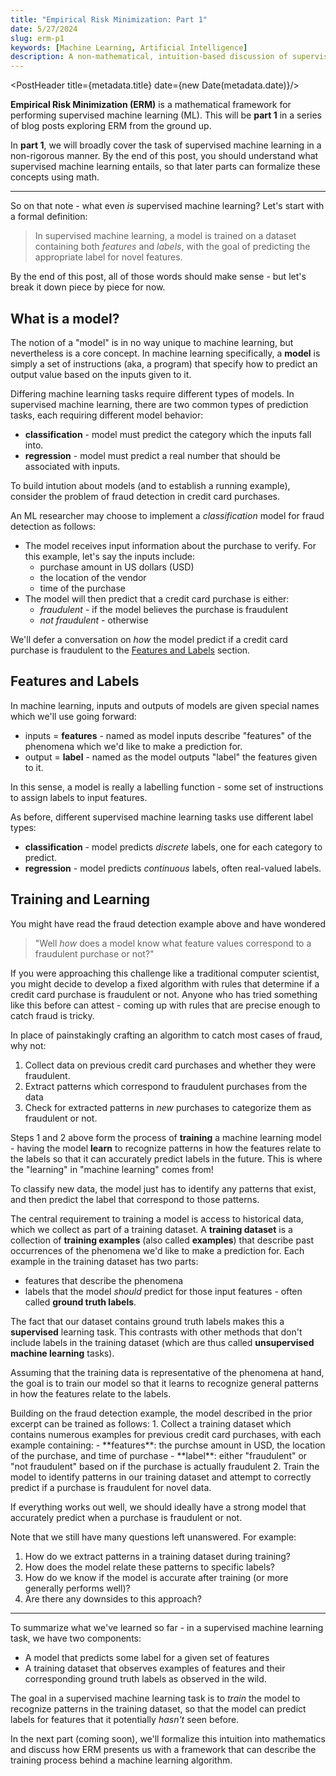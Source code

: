 ```yaml
---
title: "Empirical Risk Minimization: Part 1"
date: 5/27/2024
slug: erm-p1 
keywords: [Machine Learning, Artificial Intelligence]
description: A non-mathematical, intuition-based discussion of supervised machine learning.
---
```


<PostHeader title={metadata.title} date={new Date(metadata.date)}/>

**Empirical Risk Minimization (ERM)** is a mathematical framework for performing supervised machine learning (ML). This will be **part 1** in a series of blog posts exploring ERM from the ground up. 


In **part 1**, we will broadly cover the task of supervised machine learning in a non-rigorous manner. By the end of this post, you should understand what supervised machine learning entails, so that later parts can formalize these concepts using math.

<hr className="mt-3"/>

So on that note - what even _is_ supervised machine learning? Let's start with a formal definition: 

> In supervised machine learning, a model is trained on a dataset containing both _features_ and _labels_, with the goal of predicting the appropriate label for novel features. 

By the end of this post, all of those words should make sense - but let's break it down piece by piece for now.

## What is a model?

The notion of a "model" is in no way unique to machine learning, but nevertheless is a core concept. In machine learning specifically, a **model** is simply a set of instructions (aka, a program) that specify how to predict an output value based on the inputs given to it. 

Differing machine learning tasks require different types of models. In supervised machine learning, there are two common types of prediction tasks, each requiring different model behavior: 
- **classification** - model must predict the category which the inputs fall into.
- **regression** - model must predict a real number that should be associated with inputs.

<Example>
To build intution about models (and to establish a running example), consider the problem of fraud detection in credit card purchases.

An ML researcher may choose to implement a _classification_ model for fraud detection as follows:
- The model receives input information about the purchase to verify. For this example, let's say the inputs include:
    - purchase amount in US dollars (USD)
    - the location of the vendor
    - time of the purchase
- The model will then predict that a credit card purchase is either:
    - _fraudulent_ - if the model believes the purchase is fraudulent 
    - _not fraudulent_ - otherwise

We'll defer a conversation on _how_ the model predict if a credit card purchase is fraudulent to the [Features and Labels](#features-and-labels) section. 
</Example>

## Features and Labels

In machine learning, inputs and outputs of models are given special names which we'll use going forward: 
- inputs = **features** - named as model inputs describe "features" of the phenomena which we'd like to make a prediction for.
- output = **label** - named as the model outputs "label" the features given to it.

In this sense, a model is really a labelling function - some set of instructions to assign labels to input features.

As before, different supervised machine learning tasks use different label types:
- **classification** - model predicts _discrete_ labels, one for each category to predict.
- **regression** - model predicts _continuous_ labels, often real-valued labels.

## Training and Learning

You might have read the fraud detection example above and have wondered 
> "Well _how_ does a model know what feature values correspond to a fraudulent purchase or not?"

If you were approaching this challenge like a traditional computer scientist, you might decide to develop a fixed algorithm with rules that determine if a credit card purchase is fraudulent or not. Anyone who has tried something like this before can attest - coming up with rules that are precise enough to catch fraud is tricky. 

In place of painstakingly crafting an algorithm to catch most cases of fraud, why not: 
1. Collect data on previous credit card purchases and whether they were fraudulent.
2. Extract patterns which correspond to fraudulent purchases from the data
3. Check for extracted patterns in _new_ purchases to categorize them as fraudulent or not.

Steps 1 and 2 above form the process of **training** a machine learning model - having the model **learn** to recognize patterns in how the features relate to the labels so that it can accurately predict labels in the future. This is where the "learning" in "machine learning" comes from! 

To classify new data, the model just has to identify any patterns that exist, and then predict the label that correspond to those patterns.

<ImageWithCaption 
    className="dark:invert-0 invert"
    src={training_image}
    alt="Comparison of workflows between traditional and machine learning approaches."
    caption="Comparison of label prediction strategies, contrasting traditional and machine learning based approaches. Image by author." 
/>

The central requirement to training a model is access to historical data, which we collect as part of a training dataset. A **training dataset** is a collection of **training examples** (also called **examples**) that describe past occurrences of the phenomena we'd like to make a prediction for. Each example in the training dataset has two parts:
- features that describe the phenomena
- labels that the model _should_ predict for those input features - often called **ground truth labels**.

The fact that our dataset contains ground truth labels makes this a **supervised** learning task. This contrasts with other methods that don't include labels in the training dataset (which are thus called **unsupervised machine learning** tasks).

Assuming that the training data is representative of the phenomena at hand, the goal is to train our model so that it learns to recognize general patterns in how the features relate to the labels.

<Example>
Building on the fraud detection example, the model described in the prior excerpt can be trained as follows:
1. Collect a training dataset which contains numerous examples for previous credit card purchases, with each example containing:
    - **features**: the purchse amount in USD, the location of the purchase, and time of purchase 
    - **label**: either "fraudulent" or "not fraudulent" based on if the purchase is actually fraudulent
2. Train the model to identify patterns in our training dataset and attempt to correctly predict if a purchase is fraudulent for novel data.

If everything works out well, we should ideally have a strong model that accurately predict when a purchase is fraudulent or not.

</Example>

Note that we still have many questions left unanswered. For example:
1. How do we extract patterns in a training dataset during training?
2. How does the model relate these patterns to specific labels? 
3. How do we know if the model is accurate after training (or more generally performs well)?
4. Are there any downsides to this approach?

<hr className="my-3" />

To summarize what we've learned so far - in a supervised machine learning task, we have two components:
- A model that predicts some label for a given set of features
- A training dataset that observes examples of features and their corresponding ground truth labels as observed in the wild.

The goal in a supervised machine learning task is to _train_ the model to recognize patterns in the training dataset, so that the model can predict labels for features that it potentially _hasn't_ seen before.

<ImageWithCaption
    src={model_image}
    alt="Summary of supervised machine learning approach in flow-diagram form."
    caption="Overview of Supervised Machine Learning setup. Image by author."
/>

In the next part (coming soon), we'll formalize this intuition into mathematics and discuss how ERM presents us with a framework that can describe the training process behind a machine learning algorithm.
